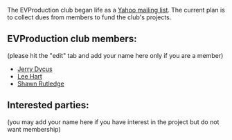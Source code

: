 The EVProduction club began life as a [http://groups.yahoo.com/EVProduction/ Yahoo mailing list].  The current plan is to collect dues from members to fund the club's projects.

==EVProduction club members:==
(please hit the "edit" tab and add your name here only if you are a member)
*[[Jerry Dycus]]
*[[Lee Hart]]
*[[Shawn Rutledge]]

==Interested parties:==
(you may add your name here if you have interest in the project but do not want membership)